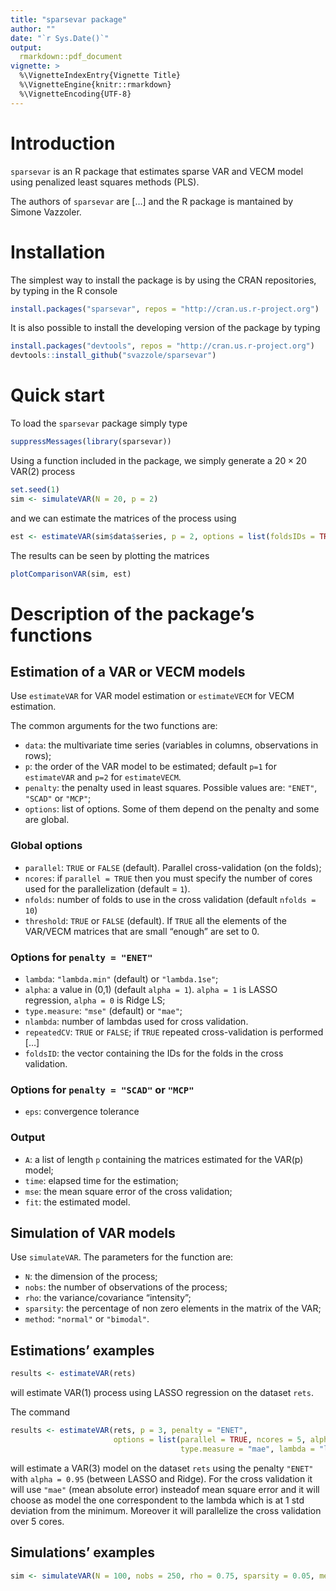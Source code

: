 ```yaml
---
title: "sparsevar package"
author: ""
date: "`r Sys.Date()`"
output: 
  rmarkdown::pdf_document
vignette: >
  %\VignetteIndexEntry{Vignette Title}
  %\VignetteEngine{knitr::rmarkdown}
  %\VignetteEncoding{UTF-8}
---
```


# Introduction

`sparsevar` is an R package that estimates sparse VAR and VECM model using penalized least squares 
methods (PLS).

The authors of `sparsevar` are [...] and the R package is mantained by Simone Vazzoler.

# Installation 

The simplest way to install the package is by using the CRAN repositories, by typing in the
R console
```r
install.packages("sparsevar", repos = "http://cran.us.r-project.org")
```

It is also possible to install the developing version of the package by typing
```r
install.packages("devtools", repos = "http://cran.us.r-project.org")
devtools::install_github("svazzole/sparsevar")
```

# Quick start

To load the `sparsevar` package simply type
```r
suppressMessages(library(sparsevar))
```

Using a function included in the package, we simply generate a $20\times 20$ VAR$(2)$ process
```r
set.seed(1)
sim <- simulateVAR(N = 20, p = 2)
```

and we can estimate the matrices of the process using
```r
est <- estimateVAR(sim$data$series, p = 2, options = list(foldsIDs = TRUE))
```

The results can be seen by plotting the matrices
```r
plotComparisonVAR(sim, est)
```

# Description of the package's functions 

## Estimation of a VAR or VECM models

Use `estimateVAR` for VAR model estimation or `estimateVECM` for VECM estimation. 

The common arguments for the two functions are:
  
  * `data`: the multivariate time series (variables in columns, observations in rows);
  * `p`: the order of the VAR model to be estimated; default `p=1` for `estimateVAR` and `p=2`
    for `estimateVECM`.
  * `penalty`: the penalty used in least squares. Possible values are: `"ENET"`, `"SCAD"` or `"MCP"`;
  * `options`: list of options. Some of them depend on the penalty and some are global.

### Global options

  * `parallel`: `TRUE` or `FALSE` (default). Parallel cross-validation (on the folds);
  * `ncores`: if `parallel = TRUE` then you must specify the number of cores used for the parallelization (default = `1`).
  * `nfolds`: number of folds to use in the cross validation (default `nfolds = 10`)
  * `threshold`: `TRUE` or `FALSE` (default). If `TRUE` all the elements of the VAR/VECM
    matrices that are small "enough" are set to 0.
  
### Options for `penalty = "ENET"`

  * `lambda`: `"lambda.min"` (default) or `"lambda.1se"`;
  * `alpha`: a value in (0,1) (default `alpha = 1`). `alpha = 1` is LASSO regression, `alpha = 0` is Ridge LS;
  * `type.measure`: `"mse"` (default) or `"mae"`;
  * `nlambda`: number of lambdas used for cross validation.
  * `repeatedCV`: `TRUE` or `FALSE`; if `TRUE` repeated cross-validation is performed [...]
  * `foldsID`: the vector containing the IDs for the folds in the cross validation. 

### Options for `penalty = "SCAD"` or `"MCP"`
  
  * `eps`: convergence tolerance

### Output

  * `A`: a list of length `p` containing the matrices estimated for the VAR(p) model;
  * `time`: elapsed time for the estimation;
  * `mse`: the mean square error of the cross validation;
  * `fit`: the estimated model.

## Simulation of VAR models

Use `simulateVAR`. The parameters for the function are:

  * `N`: the dimension of the process;
  * `nobs`: the number of observations of the process;
  * `rho`: the variance/covariance "intensity";
  * `sparsity`: the percentage of non zero elements in the matrix of the VAR;
  * `method`: `"normal"` or `"bimodal"`.

## Estimations' examples

```r
results <- estimateVAR(rets)
```
will estimate VAR(1) process using LASSO regression on the dataset `rets`.

The command
```r
results <- estimateVAR(rets, p = 3, penalty = "ENET", 
                       options = list(parallel = TRUE, ncores = 5, alpha = 0.95, 
                                      type.measure = "mae", lambda = "lambda.1se"))
```
will estimate a VAR(3) model on the dataset `rets` using the penalty `"ENET"` with `alpha = 0.95` (between LASSO and Ridge). For the cross validation it will use `"mae"` (mean absolute error) insteadof mean square error and it will choose as model the one correspondent to the lambda which is at 1 std deviation from the minimum. Moreover it will parallelize the cross validation over 5 cores.

## Simulations' examples

```r
sim <- simulateVAR(N = 100, nobs = 250, rho = 0.75, sparsity = 0.05, method = "normal")
```

